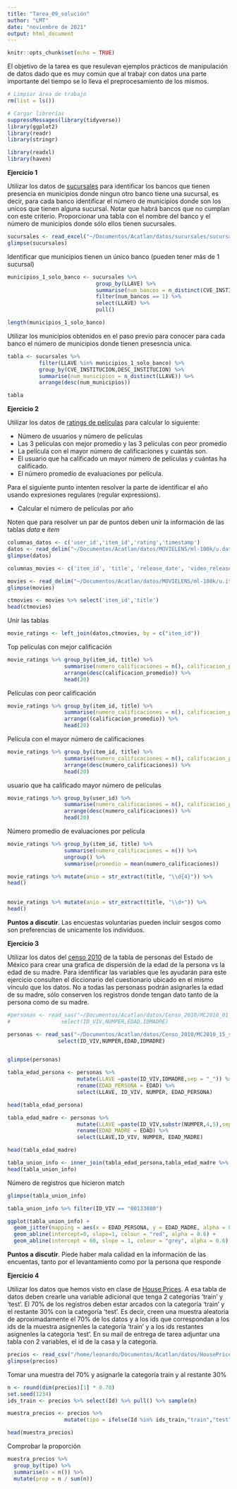 ```yaml
---
title: "Tarea_09_solución"
author: "LMT"
date: "noviembre de 2021"
output: html_document
---
```


```r
knitr::opts_chunk$set(echo = TRUE)
```


El objetivo de la tarea es que resulevan ejemplos prácticos de manipulación de datos dado que es muy común que al trabajr con datos una parte importante del tiempo se lo lleva el preprocesamiento de los mismos.



```r
# Limpiar área de trabajo
rm(list = ls())
```


```r
# Cargar librerías
suppressMessages(library(tidyverse))
library(ggplot2)
library(readr)
library(stringr)

library(readxl)
library(haven)
```


**Ejercicio 1**

Utilizar los datos de [sucursales](https://github.com/leonardomarintellez/muestreo_2021/tree/master/datos/sucursales)  para identificar los bancos que tienen presencia en municipios donde ningun otro banco tiene una sucursal, es decir, para cada banco identificar el número de municipios donde son los unicos que tienen alguna sucursal. Notar que habrá bancos que no cumplan con este criterio. Proporcionar una tabla con el nombre del banco y el número de municipios donde sólo ellos tienen sucursales.


```r
sucursales <- read_excel("~/Documentos/Acatlan/datos/sucursales/sucursales_por_municipio_202004.xlsx")
glimpse(sucursales)
```

Identificar que municipios tienen un único banco (pueden tener más de 1 sucursal)

```r
municipios_1_solo_banco <- sucursales %>% 
                            group_by(LLAVE) %>% 
                            summarise(num_bancos = n_distinct(CVE_INSTITUCION)) %>% 
                            filter(num_bancos == 1) %>% 
                            select(LLAVE) %>% 
                            pull()

length(municipios_1_solo_banco)
```

Utilizar los municipios obtenidos en el paso previo para conocer para cada banco el número de municipios donde tienen presesncia unica.

```r
tabla <- sucursales %>% 
          filter(LLAVE %in% municipios_1_solo_banco) %>% 
          group_by(CVE_INSTITUCION,DESC_INSTITUCION) %>%
          summarise(num_municipios = n_distinct(LLAVE)) %>% 
          arrange(desc(num_municipios))

tabla          
```



**Ejercicio 2**

Utilizar los datos de [ratings de películas](https://github.com/leonardomarintellez/muestreo_2021/tree/master/datos/MovieLens) para calcular lo siguiente:


- Número de usuarios y número de películas
- Las 3 películas con mejor promedio y las 3 películas con peor promedio
- La película con el mayor número de calificaciones y cuantás son.
- El usuario que ha calificado un mayor número de películas y cuántas ha calificado.
- El número promedio de evaluaciones por película.

Para el siguiente punto intenten resolver la parte de identificar el año usando expresiones regulares (regular expressions).

- Calcular el número de películas por año

Noten que para resolver un par de puntos deben unir la información de las tablas _data_ e _item_


```r
columnas_datos <- c('user_id','item_id','rating','timestamp')
datos <- read_delim("~/Documentos/Acatlan/datos/MOVIELENS/ml-100k/u.data", delim = "\t", col_names = columnas_datos)
glimpse(datos)
```


```r
columnas_movies <- c('item_id', 'title', 'release_date', 'video_release_date', 'imdb_url','unknown', 'Action', 'Adventure','Animation', 'Children\'s', 'Comedy', 'Crime', 'Documentary', 'Drama', 'Fantasy','Film-Noir', 'Horror', 'Musical', 'Mystery', 'Romance', 'Sci-Fi', 'Thriller', 'War', 'Western')

movies <- read_delim("~/Documentos/Acatlan/datos/MOVIELENS/ml-100k/u.item", delim = "|", col_names = columnas_movies)
glimpse(movies)
```


```r
ctmovies <- movies %>% select('item_id','title')
head(ctmovies)
```

Unir las tablas

```r
movie_ratings <- left_join(datos,ctmovies, by = c("item_id"))
```

Top películas con mejor calificación
```r
movie_ratings %>% group_by(item_id, title) %>% 
                  summarise(numero_calificaciones = n(), calificacion_promedio = mean(rating)) %>% 
                  arrange(desc(calificacion_promedio)) %>% 
                  head(20)
```



Películas con peor calificación
```r
movie_ratings %>% group_by(item_id, title) %>% 
                  summarise(numero_calificaciones = n(), calificacion_promedio = mean(rating)) %>% 
                  arrange((calificacion_promedio)) %>% 
                  head(20)
```


Película con el mayor número de calificaciones

```r
movie_ratings %>% group_by(item_id, title) %>% 
                  summarise(numero_calificaciones = n(), calificacion_promedio = mean(rating)) %>% 
                  arrange(desc(numero_calificaciones)) %>% 
                  head(20)
```



usuario que ha calificado mayor número de películas

```r
movie_ratings %>% group_by(user_id) %>% 
                  summarise(numero_calificaciones = n(), calificacion_promedio = mean(rating)) %>% 
                  arrange(desc(numero_calificaciones)) %>% 
                  head(20)
```



Número promedio de evaluaciones por película

```r
movie_ratings %>% group_by(item_id, title) %>% 
                  summarise(numero_calificaciones = n()) %>% 
                  ungroup() %>% 
                  summarise(promedio = mean(numero_calificaciones))
```



```r
movie_ratings %>% mutate(anio = str_extract(title, "\\d{4}")) %>% 
head()                         
                         
```

```r
movie_ratings %>% mutate(anio = str_extract(title, "\\d+")) %>% 
head()  
```


**Puntos a discutir**. Las encuestas voluntarias pueden incluir sesgos como son preferencias de unicamente los individuos.

**Ejercicio 3**

Utilizar los datos del [censo 2010](https://github.com/leonardomarintellez/muestreo_2021/tree/master/datos/censo_2010) de la tabla de personas del Estado de México para crear una grafica de dispersión de la edad de la persona vs la edad de su madre. Para identificar las variables que les ayudarán para este ejercicio consulten el diccionario del cuestionario ubicado en el mismo vínculo que los datos. No a todas las personass podrán asignarles la edad de su madre, sólo conserven los registros donde tengan dato tanto de la persona como de su madre.

```r
#personas <- read_sas("~/Documentos/Acatlan/datos/Censo_2010/MC2010_01_sas/personas_01.sas7bdat", NULL) %>% 
#                select(ID_VIV,NUMPER,EDAD,IDMADRE)

personas <- read_sas("~/Documentos/Acatlan/datos/Censo_2010/MC2010_15_sas/personas_15a.sas7bdat", NULL) %>% 
                select(ID_VIV,NUMPER,EDAD,IDMADRE)


glimpse(personas)
```

```r

tabla_edad_persona <- personas %>% 
                      mutate(LLAVE =paste(ID_VIV,IDMADRE,sep = "_")) %>%  # La llave auxiluar es usar el id de la madre
                      rename(EDAD_PERSONA = EDAD) %>% 
                      select(LLAVE, ID_VIV, NUMPER, EDAD_PERSONA)

head(tabla_edad_persona)
```

```r
tabla_edad_madre <- personas %>% 
                      mutate(LLAVE =paste(ID_VIV,substr(NUMPER,4,5),sep = "_")) %>% 
                      rename(EDAD_MADRE = EDAD) %>% 
                      select(LLAVE,ID_VIV, NUMPER, EDAD_MADRE)

head(tabla_edad_madre)
```


```r
tabla_union_info <- inner_join(tabla_edad_persona,tabla_edad_madre %>% select(-ID_VIV,-NUMPER), by =c("LLAVE"))
head(tabla_union_info)
```

Número de registros que hicieron match
```r
glimpse(tabla_union_info)
```

```r
tabla_union_info %>% filter(ID_VIV == "00133080")
```



```r
ggplot(tabla_union_info) +
  geom_jitter(mapping = aes(x = EDAD_PERSONA, y = EDAD_MADRE, alpha = 0.6)) +
  geom_abline(intercept=0, slope=1, colour = "red", alpha = 0.6) +
  geom_abline(intercept = 60, slope = 1, colour = "grey", alpha = 0.6)
```


**Puntos a discutir**. Piede haber mala calidad en la información de las encuentas, tanto por el levantamiento como por la persona que responde


**Ejercicio 4**

Utilizar los datos que hemos visto en clase de [House Prices](https://github.com/leonardomarintellez/muestreo_2021/tree/master/datos/HousePrices). A esa tabla de datos deben crearle una variable adicional que tenga 2 categorías 'train' y 'test'. El 70% de los registros deben estar arcados con la categoría 'train' y el restante 30% con la categoría 'test'. Es decir, creen una muestra aleatoria de aproximadamente el 70% de los datos y a los ids que correspondan a los ids de la muestra asignenles la categoría 'train' y a los ids restantes asignenles la categoría 'test'. En su mail de entrega de tarea adjuntar una tabla con 2 variables, el id de la casa y la categoría. 

```r
precios <- read_csv("/home/leonardo/Documentos/Acatlan/datos/HousePrices/HousePrices.csv") %>% select(Id,SalePrice)
glimpse(precios)
```


Tomar una muestra del 70% y asignarle la categoría train y al restante 30%


```r
n <- round(dim(precios)[1] * 0.70)
set.seed(1234)
ids_train <- precios %>% select(Id) %>% pull() %>% sample(n)

muestra_precios <- precios %>% 
                  mutate(tipo = ifelse(Id %in% ids_train,"train","test"))

```


```r
head(muestra_precios)
```

Comprobar la proporción

```r
muestra_precios %>% 
  group_by(tipo) %>% 
  summarise(n = n()) %>% 
  mutate(prop = n / sum(n))
```



